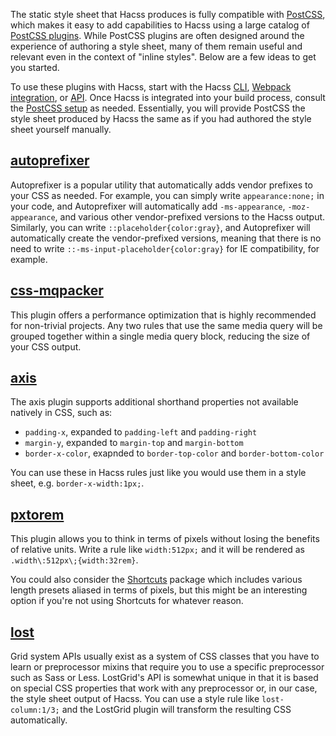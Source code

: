 
<Article
  title="Post-processing"
  subtitle="Add more capabilities to Hacss with PostCSS plugins">

The static style sheet that Hacss produces is fully compatible with
[PostCSS](https://postcss.org), which makes it easy to add capabilities to Hacss
using a large catalog of [PostCSS plugins](https://www.postcss.parts). While
PostCSS plugins are often designed around the experience of authoring a style
sheet, many of them remain useful and relevant even in the context of "inline
styles". Below are a few ideas to get you started.

To use these plugins with Hacss, start with the Hacss [CLI](./cli),
[Webpack integration](./webpack), or [API](./api). Once Hacss is integrated into
your build process, consult the
[PostCSS setup](https://github.com/postcss/postcss#usage) as needed.
Essentially, you will provide PostCSS the style sheet produced by Hacss the same
as if you had authored the style sheet yourself manually.

## [autoprefixer](https://github.com/postcss/autoprefixer)

Autoprefixer is a popular utility that automatically adds vendor prefixes to
your CSS as needed. For example, you can simply write `appearance:none;` in your
code, and Autoprefixer will automatically add `-ms-appearance`,
`-moz-appearance`, and various other vendor-prefixed versions to the Hacss
output. Similarly, you can write `::placeholder{color:gray}`, and Autoprefixer
will automatically create the vendor-prefixed versions, meaning that there is no
need to write `::-ms-input-placeholder{color:gray}` for IE compatibility, for
example.

## [css-mqpacker](https://github.com/hail2u/node-css-mqpacker)

This plugin offers a performance optimization that is highly recommended for
non-trivial projects. Any two rules that use the same media query will be
grouped together within a single media query block, reducing the size of your
CSS output.

## [axis](https://github.com/kinday/postcss-axis)

The axis plugin supports additional shorthand properties not available natively
in CSS, such as:
* `padding-x`, expanded to `padding-left` and `padding-right`
* `margin-y`, expanded to `margin-top` and `margin-bottom`
* `border-x-color`, exapnded to `border-top-color` and `border-bottom-color`

You can use these in Hacss rules just like you would use them in a style sheet,
e.g. `border-x-width:1px;`.

## [pxtorem](https://github.com/cuth/postcss-pxtorem)

This plugin allows you to think in terms of pixels without losing the benefits
of relative units. Write a rule like `width:512px;` and it will be rendered as
`.width\:512px\;{width:32rem}`.

You could also consider the [Shortcuts](./shortcuts) package which includes
various length presets aliased in terms of pixels, but this might be an
interesting option if you're not using Shortcuts for whatever reason.

## [lost](https://github.com/peterramsing/lost)

Grid system APIs usually exist as a system of CSS classes that you have to learn
or preprocessor mixins that require you to use a specific preprocessor such as
Sass or Less. LostGrid's API is somewhat unique in that it is based on special
CSS properties that work with any preprocessor or, in our case, the style sheet
output of Hacss. You can use a style rule like `lost-column:1/3;` and the
LostGrid plugin will transform the resulting CSS automatically.

</Article>
